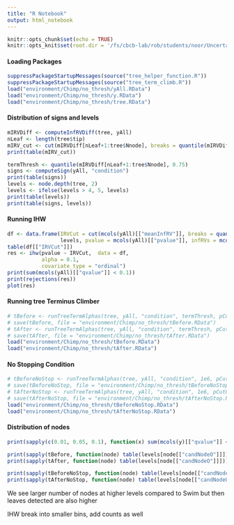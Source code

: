 ```yaml
---
title: "R Notebook"
output: html_notebook
---
```


```r
knitr::opts_chunk$set(echo = TRUE)
knitr::opts_knit$set(root.dir = '/fs/cbcb-lab/rob/students/noor/Uncertainity/treeTerminusScripts')
```


#### Loading Packages
```r
suppressPackageStartupMessages(source("tree_helper_function.R"))
suppressPackageStartupMessages(source("tree_term_climb.R"))
load("environment/Chimp/no_thresh/yAll.RData")
load("environment/Chimp/no_thresh/y.RData")
load("environment/Chimp/no_thresh/tree.RData")
```

#### Distribution of signs and levels
```r
mIRVDiff <- computeInfRVDiff(tree, yAll)
nLeaf <- length(tree$tip)
mIRV_cut <- cut(mIRVDiff[nLeaf+1:tree$Nnode], breaks = quantile(mIRVDiff[nLeaf+1:tree$Nnode], 0:4/4), include.lowest = T)
print(table(mIRV_cut))

termThresh <- quantile(mIRVDiff[nLeaf+1:tree$Nnode], 0.75)
signs <- computeSign(yAll, "condition")
print(table(signs))
levels <- node.depth(tree, 2)
levels <- ifelse(levels > 4, 5, levels)
print(table(levels))
print(table(signs, levels))
```

#### Running IHW
```r
df <- data.frame(IRVCut = cut(mcols(yAll)[["meanInfRV"]], breaks = quantile(mcols(yAll)[["meanInfRV"]], 0:4/4), include.lowest = T),
                 levels, pvalue = mcols(yAll)[["pvalue"]], infRVs = mcols(yAll)[["meanInfRV"]])
table(df[["IRVCut"]])
res <- ihw(pvalue ~ IRVCut,  data = df,
           alpha = 0.1,
           covariate_type = "ordinal")
print(sum(mcols(yAll)[["qvalue"]] < 0.1))
print(rejections(res))
plot(res)
```

#### Running tree Terminus Climber  
```r
# tBefore <- runTreeTermAlphas(tree, yAll, "condition", termThresh, pCutOff = 0.05, pChild = 0.05, ihwType = c("b"), alphas = c(0.01, 0.05, 0.10), cores = 3)
# save(tBefore, file = "environment/Chimp/no_thresh/tBefore.RData")
# tAfter <- runTreeTermAlphas(tree, yAll, "condition", termThresh, pCutOff = 0.05, pChild = 0.05, ihwType = c("a"), alphas = c(0.01, 0.05, 0.10), cores = 3)
# save(tAfter, file = "environment/Chimp/no_thresh/tAfter.RData")
load("environment/Chimp/no_thresh/tBefore.RData")
load("environment/Chimp/no_thresh/tAfter.RData")
```

#### No Stopping Condition
```r
# tBeforeNoStop <- runTreeTermAlphas(tree, yAll, "condition", 1e6, pCutOff = 0.05, pChild = 0.05, ihwType = c("b"), alphas = c(0.01, 0.05, 0.10), cSign = F, cores = 3)
# save(tBeforeNoStop, file = "environment/Chimp/no_thresh/tBeforeNoStop.RData")
# tAfterNoStop <- runTreeTermAlphas(tree, yAll, "condition", 1e6, pCutOff = 0.05, pChild = 0.05, ihwType = c("a"), alphas = c(0.01, 0.05, 0.10), cSign = F, cores = 3)
# save(tAfterNoStop, file = "environment/Chimp/no_thresh/tAfterNoStop.RData")
load("environment/Chimp/no_thresh/tBeforeNoStop.RData")
load("environment/Chimp/no_thresh/tAfterNoStop.RData")
```

#### Distribution of nodes
```r
print(sapply(c(0.01, 0.05, 0.1), function(x) sum(mcols(y)[["qvalue"]] < x)))

print(sapply(tBefore, function(node) table(levels[node[["candNodeO"]]])))
print(sapply(tAfter, function(node) table(levels[node[["candNodeO"]]])))

print(sapply(tBeforeNoStop, function(node) table(levels[node[["candNodeO"]]])))
print(sapply(tAfterNoStop, function(node) table(levels[node[["candNodeO"]]])))
```

We see larger number of nodes at higher levels compared to Swim but then leaves detected are also higher

IHW break into smaller bins, add counts as well 